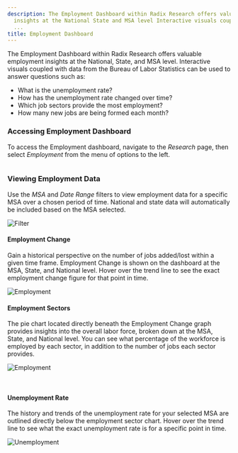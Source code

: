 ```yaml
---
description: The Employment Dashboard within Radix Research offers valuable employment
  insights at the National State and MSA level Interactive visuals coupled with data
  ...
title: Employment Dashboard
---
```


The Employment Dashboard within Radix Research offers valuable employment insights at the National, State, and MSA level. Interactive visuals coupled with data from the Bureau of Labor Statistics can be used to answer questions such as:


* What is the unemployment rate?
* How has the unemployment rate changed over time?
* Which job sectors provide the most employment?
* How many new jobs are being formed each month?


### Accessing Employment Dashboard


To access the Employment dashboard, navigate to the *Research* page, then select *Employment* from the menu of options to the left. 


<Frame caption="Employment dashboard displaying employment changes and sector distribution for Atlanta and Georgia.">
  <img src="/images/radix/0991cfada520262719c48b57625aad87c8facc97.png" alt="" />
</Frame>


### Viewing Employment Data


Use the *MSA* and *Date Range* filters to view employment data for a specific MSA over a chosen period of time. National and state data will automatically be included based on the MSA selected. 


<Frame caption="Employment statistics for Charlotte, North Carolina, and national trends with visual data representation.">
  <img src="/images/radix/de947a87bb1718584ca7a92b3cd970058bd78ee9.png" alt="Filter" />
</Frame>


#### **Employment Change**


Gain a historical perspective on the number of jobs added/lost within a given time frame. Employment Change is shown on the dashboard at the MSA, State, and National level. Hover over the trend line to see the exact employment change figure for that point in time. 


<Frame caption="Employment change statistics for Atlanta, Georgia, and national levels over time.">
  <img src="/images/radix/54982af247e00c4516509678e0f1aecb35c0ba21.png" alt="Employment" />
</Frame>


#### **Employment Sectors**


The pie chart located directly beneath the Employment Change graph provides insights into the overall labor force, broken down at the MSA, State, and National level. You can see what percentage of the workforce is employed by each sector, in addition to the number of jobs each sector provides. 


<Frame caption="Pie chart displaying employment distribution by sector for April 2023.">
  <img src="/images/radix/ca57c98f000198f320db8cb9f9558fac2da12424.png" alt="Employment" />
</Frame>


 


#### **Unemployment Rate**


The history and trends of the unemployment rate for your selected MSA are outlined directly below the employment sector chart. Hover over the trend line to see what the exact unemployment rate is for a specific point in time. 


<Frame caption="Line graphs displaying unemployment rates from June 2022 to May 2023.">
  <img src="/images/radix/90d94d17e829f2a1f8b6c3f51d89879cb1b218c3.png" alt="Unemployment" />
</Frame>